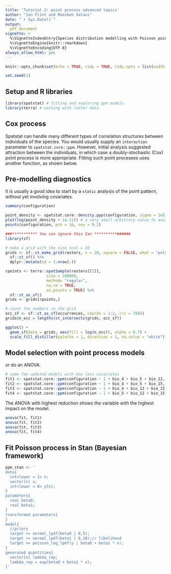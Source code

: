 ```yaml
---
title: 'Tutorial 2: point process advanced topics'
author: "Ian Flint and Roozbeh Valavi"
date: "`r Sys.Date()`"
output: 
  pdf_document
vignette: >
  %\VignetteIndexEntry{Species distribution modelling with Poisson point processes}
  %\VignetteEngine{knitr::rmarkdown}
  %\VignetteEncoding{UTF-8}
always_allow_html: yes
---
```


```r
knitr::opts_chunk$set(echo = TRUE, tidy = TRUE, tidy.opts = list(width.cutoff = 80), fig.align="center", message = FALSE, warning = FALSE, fig.height = 5, fig.width = 5)

set.seed(1)
```



## Setup and R libraries

```r
library(spatstat) # fitting and exploring ppm models
library(terra) # working with raster data

```



## Cox process

Spatstat can handle many different types of correlation structures between individuals of the species.
You would usually supply an `interaction` parameter to `spatstat.core::ppm`.
However, initial analysis suggested attraction between the individuals, in which case a doubly-stochastic (Cox) point process is more appropriate.
Fitting such point processes uses another function, as shown below.

<!-- ```{r} -->
  <!-- fit_cox <- spatstat::kppm(as.formula(formula), covariates = covariates, clusters = "LGCP") -->
  <!-- summary(fit_cox) -->
  <!-- ``` -->
  
  <!-- A nice way to appreciate the difference in the underlying model is to draw from the fitted distribution. -->
  <!-- This can easily be done for the fitted Poisson point process. -->
  
  <!-- ```{r} -->
  <!-- draw_ppp <- spatstat::simulate.ppm(fit) -->
  <!-- plot(draw_ppp) -->
  <!-- ``` -->
  
  <!-- Drawing from a Cox point process requires you to use another library, but it essentially works in the same way. -->
  
  <!-- ```{r} -->
  <!-- library(RandomFields) -->
  <!-- library(RandomFieldsUtils) -->
  
  <!-- draw_cox <- spatstat::simulate.kppm(fit_cox) -->
  <!-- plot(draw_cox) -->
  <!-- ``` -->
  
  <!-- Making goodness-of-fit tests is straightforward, we refer in particular to the functions `spatstat::quadrat.test`, `spatstat::cdf.test`, `spatstat::dclf.test` and `spatstat::mad.test`. -->
  <!-- A lot of these functions rely on multiple simulations of the point process, which is going to be exeedingly slow for the Cox process. -->
  <!-- Instead, we show what a goodness-of-fit test looks like with a simple fit with a Poisson point process. -->
  
  <!-- ```{r} -->
  <!-- dclf.test(fit) -->
  <!-- ``` -->
  
  <!-- ## Comparing the results -->
  
  
## Pre-modelling diagnostics

It is usually a good idea to start by a `static` analysis of the point pattern, without yet involving covariates.

```r
summary(configuration)

point_density <- spatstat.core::density.ppp(configuration, sigma = 1e5)
plot(log(point_density + 1e-11)) # a very small arbitrary value to avoid log of zero
points(configuration, pch = 16, cex = 0.2)

```


```r
###*********** You can ignore this Ian **********######
library(sf)

# make a grid with the size ncol = 20
grids <- sf::st_make_grid(rasters, n = 20, square = FALSE, what = "polygon") %>% 
  sf::st_sf() %>% 
  dplyr::mutate(id = 1:nrow(.))

rpoints <- terra::spatSample(rasters[[1]],
                  size = 100000,
                  method= "regular",
                  na.rm = TRUE,
                  as.points = TRUE) %>%
  sf::st_as_sf()
grids <- grids[rpoints,]

# count the numbers in the grid
occ_sf <- sf::st_as_sf(occurrences, coords = 1:2, crs = 7845)
grids$n_occ = lengths(st_intersects(grids, occ_sf))

ggplot() +
  geom_sf(data = grids, aes(fill = log(n_occ)), alpha = 0.7) +
  scale_fill_distiller(palette = 1, direction = 1, na.value = "white")

```


## Model selection with point process models


or do an ANOVA.




```r
# some few updated models with one less covariates
fit1 <- spatstat.core::ppm(configuration ~ 1 + bio_4 + bio_5 + bio_12, covariates = covariates)
fit2 <- spatstat.core::ppm(configuration ~ 1 + bio_4 + bio_5 + bio_15, covariates = covariates)
fit3 <- spatstat.core::ppm(configuration ~ 1 + bio_4 + bio_12 + bio_15, covariates = covariates)
fit4 <- spatstat.core::ppm(configuration ~ 1 + bio_5 + bio_12 + bio_15, covariates = covariates)
```

The ANOVA with highest reduction shows the variable with the highest impact on the model.

```r
anova(fit, fit1)
anova(fit, fit2)
anova(fit, fit3)
anova(fit, fit4)

```



## Fit Poisson process in Stan (Bayesian framework)

[](https://towardsdatascience.com/understanding-point-process-model-with-r-983553ca2a86)

```r
ppm_stan <- '
data{
  int<lower = 1> n;
  vector[n] x;
  int<lower = 0> y[n];
}
parameters{
  real beta0;
  real beta1;
}
transformed parameters{
}
model{
  //priors
  target += normal_lpdf(beta0 | 0,5);
  target += normal_lpdf(beta1 | 0,10);// likelihood
  target += poisson_log_lpmf(y | beta0 + beta1 * x);
}
generated quantities{
  vector[n] lambda_rep;
  lambda_rep = exp(beta0 + beta1 * x);
}'

```

